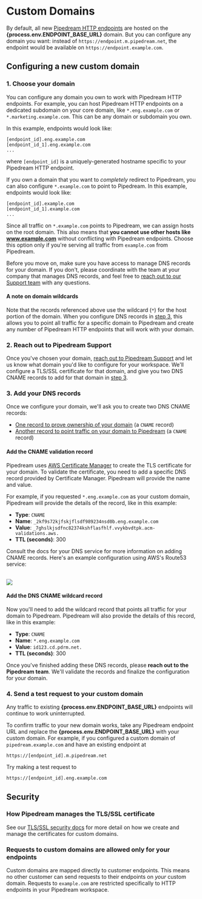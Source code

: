 # Custom Domains

By default, all new [Pipedream HTTP endpoints](/workflows/triggers/#http) are hosted on the **{process.env.ENDPOINT_BASE_URL}** domain. But you can configure any domain you want: instead of `https://endpoint.m.pipedream.net`, the endpoint would be available on `https://endpoint.example.com`.

## Configuring a new custom domain

### 1. Choose your domain

You can configure any domain you own to work with Pipedream HTTP endpoints. For example, you can host Pipedream HTTP endpoints on a dedicated subdomain on your core domain, like `*.eng.example.com` or `*.marketing.example.com`. This can be any domain or subdomain you own.

In this example, endpoints would look like:

```
[endpoint_id].eng.example.com
[endpoint_id_1].eng.example.com
...
```

where `[endpoint_id]` is a uniquely-generated hostname specific to your Pipedream HTTP endpoint.

If you own a domain that you want to _completely_ redirect to Pipedream, you can also configure `*.example.com` to point to Pipedream. In this example, endpoints would look like:

```
[endpoint_id].example.com
[endpoint_id_1].example.com
...
```

Since all traffic on `*.example.com` points to Pipedream, we can assign hosts on the root domain. This also means that **you cannot use other hosts like www.example.com** without conflicting with Pipedream endpoints. Choose this option only if you're serving all traffic from `example.com` from Pipedream.

Before you move on, make sure you have access to manage DNS records for your domain. If you don't, please coordinate with the team at your company that manages DNS records, and feel free to [reach out to our Support team](https://pipedream.com/support) with any questions.

#### A note on domain wildcards

Note that the records referenced above use the wildcard (`*`) for the host portion of the domain. When you configure DNS records in [step 3](#3-add-your-dns-records), this allows you to point all traffic for a specific domain to Pipedream and create any number of Pipedream HTTP endpoints that will work with your domain.

### 2. Reach out to Pipedream Support

Once you've chosen your domain, [reach out to Pipedream Support](https://pipedream.com/support) and let us know what domain you'd like to configure for your workspace. We'll configure a TLS/SSL certificate for that domain, and give you two DNS CNAME records to add for that domain in [step 3](#3-add-your-dns-records).

### 3. Add your DNS records

Once we configure your domain, we'll ask you to create two DNS CNAME records:

- [One record to prove ownership of your domain](#add-the-cname-validation-record) (a `CNAME` record)
- [Another record to point traffic on your domain to Pipedream](#add-the-dns-cname-wildcard-record) (a `CNAME` record)

#### Add the CNAME validation record

Pipedream uses [AWS Certificate Manager](https://aws.amazon.com/certificate-manager/) to create the TLS certificate for your domain. To validate the certificate, you need to add a specific DNS record provided by Certificate Manager. Pipedream will provide the name and value.

For example, if you requested `*.eng.example.com` as your custom domain, Pipedream will provide the details of the record, like in this example:

- **Type**: `CNAME`
- **Name**: `_2kf9s72kjfskjflsdf989234nsd0b.eng.example.com`
- **Value**: `_7ghslkjsdfnc82374kshflasfhlf.vvykbvdtpk.acm-validations.aws.`
- **TTL (seconds)**: 300

Consult the docs for your DNS service for more information on adding CNAME records. Here's an example configuration using AWS's Route53 service:

<br />
<img src="https://res.cloudinary.com/pipedreamin/image/upload/v1692720441/docs/Screenshot_2023-08-21_at_2.52.16_PM_gtj3xl.png" />
<br />

#### Add the DNS CNAME wildcard record

Now you'll need to add the wildcard record that points all traffic for your domain to Pipedream. Pipedream will also provide the details of this record, like in this example:

- **Type**: `CNAME`
- **Name**: `*.eng.example.com`
- **Value**: `id123.cd.pdrm.net.`
- **TTL (seconds)**: 300

Once you've finished adding these DNS records, please **reach out to the Pipedream team**. We'll validate the records and finalize the configuration for your domain.

### 4. Send a test request to your custom domain

Any traffic to existing **{process.env.ENDPOINT_BASE_URL}** endpoints will continue to work uninterrupted.

To confirm traffic to your new domain works, take any Pipedream endpoint URL and replace the **{process.env.ENDPOINT_BASE_URL}** with your custom domain. For example, if you configured a custom domain of `pipedream.example.com` and have an existing endpoint at

```
https://[endpoint_id].m.pipedream.net
```

Try making a test request to

```
https://[endpoint_id].eng.example.com
```

## Security

### How Pipedream manages the TLS/SSL certificate

See our [TLS/SSL security docs](/privacy-and-security/#encryption-of-data-in-transit-tls-ssl-certificates) for more detail on how we create and manage the certificates for custom domains.

### Requests to custom domains are allowed only for your endpoints

Custom domains are mapped directly to customer endpoints. This means no other customer can send requests to their endpoints on _your_ custom domain. Requests to `example.com` are restricted specifically to HTTP endpoints in your Pipedream workspace.
